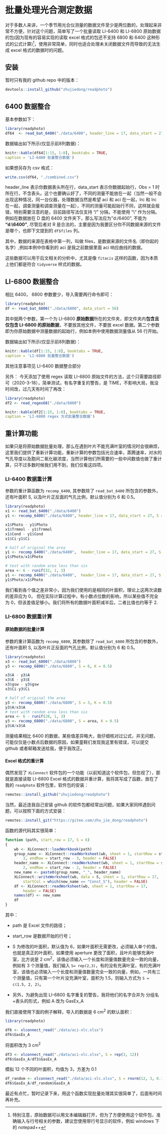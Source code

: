 # 批量处理光合测定数据 {#batch_question}

对于多数人来讲，一个季节用光合仪测量的数据文件至少是两位数的，处理起来非常不方便，针对这个问题，简单写了一个批量读取 LI-6400 和 LI-6800 原始数据的包(因为现有的容易实现的读取 excel 格式的包还不支持 6800 和 6400 这种形式的公式计算)^[特别注意，原始数据可以用文本编辑器打开，但为了方便使用这个软件包，准确输入与行号相关的参数，建议您使用带行号显示的软件，例如 windows 下的 notepad++]，使用非常简单，同时也适合处理未关闭数据文件而导致的无法生成 excel 格式的数据时的问题。

## 安装 {#install_readphoto}

暂时只有我的 github repo 中的版本：

```r
devtools::install_github("zhujiedong/readphoto")
```

## 6400 数据整合{#batch64}

基本参数如下：

```r
library(readphoto)
df64  <- read_bat_6400("./data/6400", header_line = 17, data_start = 27)
```

数据输出如下所示(仅显示前8列数据)：

```r
knitr::kable(df64[1:15, 1:8], booktabs = TRUE,
caption = 'LI-6400 批量整合数据')
```

如果想另存为 csv 格式：

```r
write.csv(df64, "./combined.csv")
```

header_line 表示你数据表头所在行，data_start 表示你数据起始行，Obs = 1 时所在行，不含表头。这个也要确认好了，不同的测量不能放在一起（当然一般不会出现这种情况，同一台仪器，处理数据当然是希望 aci 和 aci 在一起，lrc 和 lrc 在一起，调查测量和调查测量在一起），不同的测量可能起始行不同，这样就会报错，特别需要注意的是，目前路径写法仅支持 “/” 分隔，不能使用 “\\“ 作为分隔。例如在数据放在 D 盘的 6400 文件夹下，那么写法应为 "d:/6400", 不能为 **"d:\\6400"**, 尽管后者对 R 是合法的，主要是因为我要区分你不同数据来源的文件是哪个，也即下文提到的 `df$files` 列。

其中，数据的来源在表格中第一列，叫做 files，是数据来源的文件名（即你起的名字）,例如本例中你看到的 aci 是我之前数据里面 aci 响应曲线的数据。


这些数据可以用于后文相关的分析中，尤其是像 `fitacis` 这样的函数，因为本质上他们都是符合 `tidyverse` 样式的数据。 


## LI-6800 数据整合{#batch68}

相比 6400， 6800 参数要少，导入需要两行命令即可：

```r
library(readphoto)
df <- read_bat_6800("./data/6800", data_start = 56)
```

其中就两个参数，第一个为 LI-6800 **原始数据**所在的文件夹，即文件夹内**包含且仅包含 LI-6800 的原始数据**，不要放其他文件，不要放 excel 数据。第二个参数即为你原始数据中测量数据的起始行，例如本例中使用数据测量值从 56 行开始。

数据输出如下所示(仅显示前8列数据)：

```r
knitr::kable(df[1:15, 1:8], booktabs = TRUE,
caption = 'LI-6800 批量整合数据')
```

其他注意事项见 LI-6400 数据整合部分

另外： 今天添加了使用 regex 读取 LI-6800 原始文件的方法，这个只需要路径即可（2020-3-18），简单测试，有名字重复的警告，是 TIME，不影响大局，我没时间改，过几天有时间了再改：

```r
library(readphoto)
df2 <- read_regex68("./data/6800")
```

```r
knitr::kable(df2[1:15, 1:8], booktabs = TRUE,
caption = 'LI-6800 regex 方式批量整合数据')
```

## 重计算功能 {#recompute_raw}

如果只是将原始数据批量处理，那么在遇到叶片不能充满叶室的情况时会很麻烦，这里我们提供了重新计算功能，重新计算的参数包括光合速率，蒸腾速率，对水的气孔导度以及胞间二氧化碳浓度，当然计算他们所需要的一些中间数值也做了重计算，只不过多数时候我们用不到，我们仅看这四项。

### LI-6400 数据重计算 {#recompute6400}

参数的重计算函数为 `recomp_6400`, 其参数除了 `read_bat_6400` 所包含的参数外，还有叶面积 S, 以及叶片正反面的气孔比例，默认值分别为 6 和 0.5。

```r
library(readphoto)
x1 <- read_bat_6400("./data/6400")
y1 <- recomp_6400("./data/6400", header_line = 17, data_start = 27, S = 6, K = 0.5)

x1$Photo - y1$Photo
x1$Trmmol - y1$Trmmol
x1$Cond - y1$Cond
x1$Ci-y1$Ci

# half of original the area
y1 <- recomp_6400("./data/6400",  header_line = 17, data_start = 27, S = 3, K = 0.5)
y1$Photo/x1$Photo

# test with random area less than six
area <- 6 - runif(32, 1, 3)
y1 <- recomp_6400("./data/6400",  header_line = 17, data_start = 27, S = area, K = 0.5)
y1$Photo/x1$Photo
```

我们看到各个值之差非常小，因为我们使用的是相同的叶面积，理论上这两次读数的差异应为 0， 但在实际计算过程中，有小数点位数的影响，所以某些值不完全为 0，但该差值足够小。我们将所有的数据叶面积减半后，二者比值也约等于 2.

### LI-6800 数据重计算 {#recompute6800}

#### 原始数据的批量计算 {#raw-batch-68}

参数的重计算函数为 `recomp_6800`, 其参数除了 `read_bat_6800` 所包含的参数外，还有叶面积 S, 以及叶片正反面的气孔比例，默认值分别为 6 和 0.5。

```r
library(readphoto)
x3 <- read_bat_6800("./data/6800")
y3 <- recomp_6800("./data/6800", S = 6, K = 0.5)

x3$A - y3$A
x3$E - y3$E
x3$gsw - y3$gsw
x3$Ci-y3$Ci

# half of original the area
y3 <- recomp_6800("./data/6800", S = 3, K = 0.5)
y3$A/x3$A
# test with random area less than six
area <- 6 - runif(28, 1, 3)
y3 <- recomp_6800("./data/6800", S = area, K = 0.5)
y3$A/x3$A
```

测量结果相比 6400 的数据，某些值差异略大，我仔细核对过公式，并无问题，可能仅仅是小数点后数据的原因，如果童鞋们发现我这里有错误，可以提交 github 或者邮箱发送给我，便于我改正。

#### Excel 格式的重计算 {#excel-recompute-68}

偶然发现了 `XLConnect` 软件包的一个功能（以前知道这个软件包，但忽视了），那就是直接读取 LI-6800 Excel 格式的数据并重计算，我将其写成了函数，放在了我的 `readphoto` 软件包里，软件包的安装：

```r
remotes::install_github("zhujiedong/readphoto")
```

当然，最近连我自己安装 github 的软件包都经常出问题，如果大家同样遇到问题，可以按照下面的方式安装：

```r
remotes::install_git("https://gitee.com/zhu_jie_dong/readphoto")
```

函数的源代码其实很简单：

```r
function (path, start_row = 17, S = 6) 
{
    wb <- XLConnect::loadWorkbook(path)
    group_name <- XLConnect::readWorksheet(wb, sheet = 1, startRow = start_row - 
        3, endRow = start_row - 3, header = FALSE)
    header_name <- XLConnect::readWorksheet(wb, sheet = 1, startRow = start_row - 
        2, endRow = start_row - 2, header = FALSE)
    new_name <- paste0(group_name, "_", header_name)
    XLConnect::writeWorksheet(wb, data = S, sheet = 1, startRow = 17, 
        startCol = which(new_name == "Const_S"), header = FALSE)
    df <- XLConnect::readWorksheet(wb, sheet = 1, startRow = 17, 
        header = FALSE)
    names(df) <- new_name
    df
}
```

其中：

- path 是 Excel 文件的路径；

- start_row 是数据开始的行号；

- S 为修改的叶面积，默认值为 6，如果叶面积无需更改，必须输入单个的值，也就是真正的叶面积，如果使用 aperture 更改了面积，且叶片能够充满叶室，比方说是 2 cm^2^，该值必须输入一个长度和测量值数量完全一致的向量，例如有 3 个测量值，我们输入 `S= rep(2,3)`，有的没有充满叶室，有的充满叶室，该值也必须输入一个长度和测量值数量完全一致的向量，例如，一共有三个测量值，只有第一个叶片没充满叶室，面积为 1.5，则输入方式为 `S = c(1.5, 2, 2)`。

- 另外，为避免出现 LI-6800 名字重复的警告，我将他们的名字合并为 分组名+表头的形式，例如 A 改为 GasEx_A

我们直接使用下面的例子解释，导入的数据是 6 cm^2^ 的默认面积：

```r
library(readphoto)

df6 <- xlconnect_read("./data/aci-xlc.xlsx")
df6$GasEx_A
```

将面积改为 3 cm^2^

```r
df3 <- xlconnect_read("./data/aci-xlc.xlsx", S = rep(3, 12))
df6$GasEx_A/df3$GasEx_A
```

模拟 12 个不同的叶面积，均值为 3，方差为 0.1

```r
df_random <- xlconnect_read("./data/aci-xlc.xlsx", S = rnorm(12, 3, 0.1))
df6$GasEx_A/df_random$GasEx_A
```

最近有点忙，暂时记录下来，用这个函数实现批量处理其实很简单了，后面有时间再补充。

\cleardoublepage
